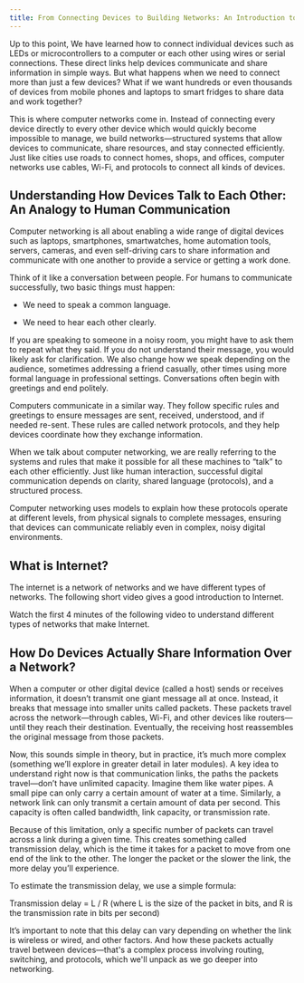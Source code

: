 ```yaml
---
title: From Connecting Devices to Building Networks: An Introduction to Computer Networking
---
```



Up to this point, We have learned how to connect individual devices such as LEDs or microcontrollers to a computer or each other using wires or serial connections. These direct links help devices communicate and share information in simple ways. But what happens when we need to connect more than just a few devices? What if we want hundreds or even thousands of devices from mobile phones and laptops to smart fridges to share data and work together?

This is where computer networks come in. Instead of connecting every device directly to every other device which would quickly become impossible to manage, we build networks—structured systems that allow devices to communicate, share resources, and stay connected efficiently. Just like cities use roads to connect homes, shops, and offices, computer networks use cables, Wi-Fi, and protocols to connect all kinds of devices.


## Understanding How Devices Talk to Each Other: An Analogy to Human Communication

Computer networking is all about enabling a wide range of digital devices such as laptops, smartphones, smartwatches, home automation tools, servers, cameras, and even self-driving cars to share information and communicate with one another to provide a service or getting a work done.

Think of it like a conversation between people. For humans to communicate successfully, two basic things must happen:

- We need to speak a common language.

- We need to hear each other clearly.

If you are speaking to someone in a noisy room, you might have to ask them to repeat what they said. If you do not understand their message, you would likely ask for clarification. We also change how we speak depending on the audience, sometimes addressing a friend casually, other times using more formal language in professional settings. Conversations often begin with greetings and end politely.

Computers communicate in a similar way. They follow specific rules and greetings to ensure messages are sent, received, understood, and if needed re-sent. These rules are called network protocols, and they help devices coordinate how they exchange information.

When we talk about computer networking, we are really referring to the systems and rules that make it possible for all these machines to “talk” to each other efficiently. Just like human interaction, successful digital communication depends on clarity, shared language (protocols), and a structured process.

Computer networking uses models to explain how these protocols operate at different levels, from physical signals to complete messages, ensuring that devices can communicate reliably even in complex, noisy digital environments. 


## What is Internet?

The internet is a network of networks and we have different types of networks. The following short video gives a good introduction to Internet. 

<div class='not-content'>
  <YouTube id='Dxcc6ycZ73M' params='fs=1&modestbranding=1&rel=0&autoplay=1' />
</div>

Watch the first 4 minutes of the following video to understand different types of networks that make Internet. 

<div class='not-content'>
  <YouTube id='sMHzfigUxz4' params='fs=1&modestbranding=1&rel=0&autoplay=1' />
</div>

## How Do Devices Actually Share Information Over a Network?

When a computer or other digital device (called a host) sends or receives information, it doesn’t transmit one giant message all at once. Instead, it breaks that message into smaller units called packets. These packets travel across the network—through cables, Wi-Fi, and other devices like routers—until they reach their destination. Eventually, the receiving host reassembles the original message from those packets.

Now, this sounds simple in theory, but in practice, it’s much more complex (something we’ll explore in greater detail in later modules).
A key idea to understand right now is that communication links, the paths the packets travel—don’t have unlimited capacity. Imagine them like water pipes. A small pipe can only carry a certain amount of water at a time. Similarly, a network link can only transmit a certain amount of data per second. This capacity is often called bandwidth, link capacity, or transmission rate.

Because of this limitation, only a specific number of packets can travel across a link during a given time. This creates something called transmission delay, which is the time it takes for a packet to move from one end of the link to the other. The longer the packet or the slower the link, the more delay you’ll experience.

To estimate the transmission delay, we use a simple formula:

Transmission delay = L / R
(where L is the size of the packet in bits, and R is the transmission rate in bits per second)

It’s important to note that this delay can vary depending on whether the link is wireless or wired, and other factors. And how these packets actually travel between devices—that's a complex process involving routing, switching, and protocols, which we'll unpack as we go deeper into networking.